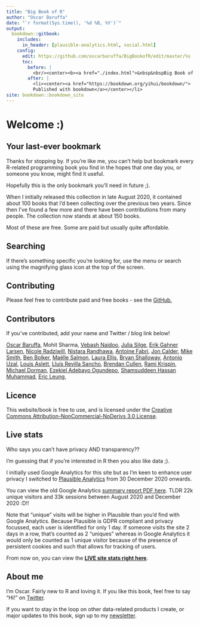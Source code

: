 ```yaml
---
title: "Big Book of R"
author: "Oscar Baruffa"
date: "`r format(Sys.time(), '%d %B, %Y')`"
output: 
  bookdown::gitbook:
    includes:
      in_header: [plausible-analytics.html, social.html]
    config:
      edit: https://github.com/oscarbaruffa/BigBookofR/edit/master/%s
      toc:
        before: |  
          <br/><center><b><a href="./index.html">&nbsp&nbspBig Book of R</a></b></center></li>
        after: |
          <li><center><a href="https://bookdown.org/yihui/bookdown/">
          Published with bookdown</a></center></li>
site: bookdown::bookdown_site
---
```





# Welcome :)

## Your last-ever bookmark
Thanks for stopping by. If you're like me, you can't help but bookmark every R-related programming book you find in the hopes that one day you, or someone you know, might find it useful.

Hopefully this is the only bookmark you'll need in future ;).

When I initially released this collection in late August 2020, it contained about 100 books that I'd been collecting over the previous two years. Since then I've found a few more and there have been contributions from many people. The collection now stands at about 150 books. 


Most of these are free. Some are paid but usually quite affordable.


## Searching

If there's something specific you're looking for, use the menu or search using the magnifying glass icon at the top of the screen.


## Contributing

Please feel free to contribute paid and free books - see the  [GitHub.](https://github.com/oscarbaruffa/BigBookofR)


## Contributors

If you've contributed, add your name and Twitter / blog link below!

[Oscar Baruffa](https://twitter.com/OscarBaruffa), Mohit Sharma, [Vebash Naidoo](https://twitter.com/Sciencificity), [Julia Silge](https://twitter.com/juliasilge), [Erik Gahner Larsen](https://twitter.com/erikgahner), [Nicole Radziwill](https://radziwill.cc), [Nistara Randhawa](https://twitter.com/nistara_r), [Antoine Fabri](https://twitter.com/antoine_fabri), [Jon Calder](https://twitter.com/jonmcalder), [Mike Smith](https://twitter.com/grimbough), [Ben Bolker](https://github.com/bbolker), [Maëlle Salmon](https://twitter.com/ma_salmon), [Laura Ellis](https://twitter.com/LittleMissData), [Bryan Shalloway](https://twitter.com/brshallo), [Antonio Uzal](https://twitter.com/antonio_uzal), [Louis Aslett](http://www.louisaslett.com/), [Lluís Revilla Sancho](https://llrs.dev), [Brendan Cullen](https://twitter.com/_bcullen), [Rami Krispin](https://twitter.com/Rami_Krispin), [Michael Dorman](https://twitter.com/MichaelDorman84), [Ezekiel Adebayo Ogundepo](https://twitter.com/gbganalyst), 
[Shamsuddeen Hassan Muhammad](https://twitter.com/Shmuhammadd), [Eric Leung](https://twitter.com/erictleung), 

## Licence

This website/book is free to use, and is licensed under the [Creative Commons Attribution-NonCommercial-NoDerivs 3.0 License](https://creativecommons.org/licenses/by-nc-nd/3.0/us/){target="blank}.


## Live stats

Who says you can't have privacy AND transparency??

I'm guessing that if you're interested in R then you also like data ;).

I initially used Google Analytics for this site but as I'm keen to enhance user privacy I switched to [Plausible Analytics](https://plausible.io/bigbookofr.com) from 30 December 2020 onwards.

You can view the old Google Analytics [summary report PDF here](https://www.bigbookofr.com/files/Analytics All Web Site Data Audience Overview 20200825-20201229.pdf). TLDR 22k unique visitors and 33k sessions between August 2020 and December 2020 :D!!

Note that "unique" visits will be higher in Plausible than you'd find with Google Analytics. Because Plausible is GDPR compliant and privacy focussed, each user is identified for only 1 day. If someone visits the site 2 days in a row, that's counted as 2 "uniques" whereas in Google Analytics it would only be counted as 1 unique visitor because of the presence of persistent cookies and such that allows for tracking of users. 

From now on, you can view the **[LIVE site stats right here](https://plausible.io/bigbookofr.com?ref=BigBoofofR)**.


## About me

I'm Oscar. Fairly new to R and loving it. If you like this book, feel free to say "Hi!" on [Twitter](https://twitter.com/OscarBaruffa). 

If you want to stay in the loop on other data-related products I create, or major updates to this book, sign up to my [newsletter](https://oscarbaruffa.com/newsletter/).






